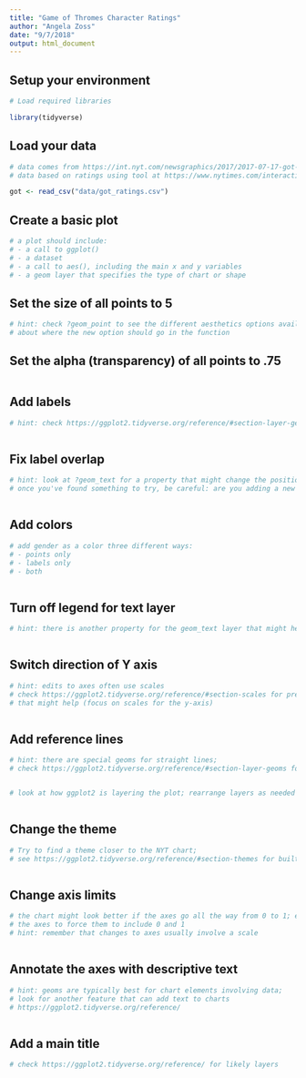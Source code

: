 ```yaml
---
title: "Game of Thromes Character Ratings"
author: "Angela Zoss"
date: "9/7/2018"
output: html_document
---
```


## Setup your environment

```r

# Load required libraries

library(tidyverse)

```

## Load your data

```r

# data comes from https://int.nyt.com/newsgraphics/2017/2017-07-17-got-matrix/mean.json
# data based on ratings using tool at https://www.nytimes.com/interactive/2017/08/09/upshot/game-of-thrones-chart.html

got <- read_csv("data/got_ratings.csv")

```

## Create a basic plot

```r

# a plot should include:
# - a call to ggplot()
# - a dataset
# - a call to aes(), including the main x and y variables
# - a geom layer that specifies the type of chart or shape

```

## Set the size of all points to 5

```r

# hint: check ?geom_point to see the different aesthetics options available, but think carefully
# about where the new option should go in the function


```

## Set the alpha (transparency) of all points to .75

```r


```

## Add labels

```r

# hint: check https://ggplot2.tidyverse.org/reference/#section-layer-geoms for all geom options



```

## Fix label overlap

```r

# hint: look at ?geom_text for a property that might change the position slightly
# once you've found something to try, be careful: are you adding a new variable, or is it a constant change?



```

## Add colors

```r

# add gender as a color three different ways:
# - points only
# - labels only
# - both



```

## Turn off legend for text layer

```r

# hint: there is another property for the geom_text layer that might help



```


## Switch direction of Y axis

```r

# hint: edits to axes often use scales
# check https://ggplot2.tidyverse.org/reference/#section-scales for pre-built scales 
# that might help (focus on scales for the y-axis)



```

## Add reference lines

```r

# hint: there are special geoms for straight lines;
# check https://ggplot2.tidyverse.org/reference/#section-layer-geoms for all geom options



```

```r

# look at how ggplot2 is layering the plot; rearrange layers as needed



```

## Change the theme

```r

# Try to find a theme closer to the NYT chart;
# see https://ggplot2.tidyverse.org/reference/#section-themes for built-in themes



```

## Change axis limits

```r

# the chart might look better if the axes go all the way from 0 to 1; edit
# the axes to force them to include 0 and 1
# hint: remember that changes to axes usually involve a scale



```

## Annotate the axes with descriptive text

```r

# hint: geoms are typically best for chart elements involving data;
# look for another feature that can add text to charts
# https://ggplot2.tidyverse.org/reference/



```

## Add a main title

```r

# check https://ggplot2.tidyverse.org/reference/ for likely layers


```
